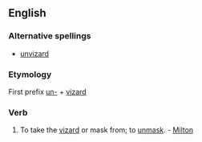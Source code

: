 ==English==

===Alternative spellings===
*[[unvizard]]

===Etymology===
First prefix [[un-]] + [[vizard]]

===Verb===
{{en-verb}}
#{{obsolete}} To take the [[vizard]] or mask from; to [[unmask]]. - [[Milton]]